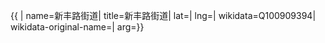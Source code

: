 {{ {{{1|PRC admin/showdata}}}|
name=新丰路街道|
title=新丰路街道|
lat=|
lng=|
wikidata=Q100909394|
wikidata-original-name=|
arg={{{arg|}}}}}